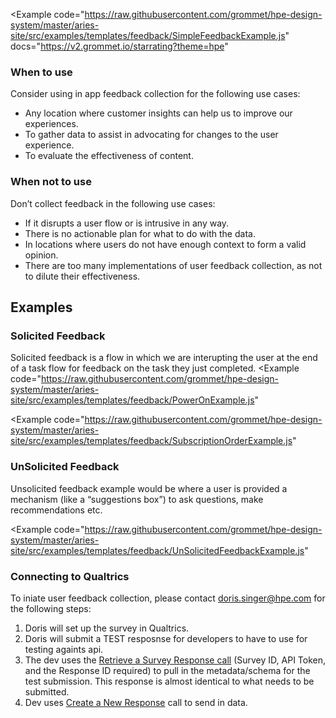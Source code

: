 
<Example
  code="https://raw.githubusercontent.com/grommet/hpe-design-system/master/aries-site/src/examples/templates/feedback/SimpleFeedbackExample.js"
  docs="https://v2.grommet.io/starrating?theme=hpe"
>
  <SimpleFeedbackExample />
</Example>

### When to use
Consider using in app feedback collection for the following use cases:
- Any location where customer insights can help us to improve our experiences.
- To gather data to assist in advocating for changes to the user experience.
- To evaluate the effectiveness of content.

### When not to use
Don’t collect feedback in the following use cases:
- If it disrupts a user flow or is intrusive in any way.
- There is no actionable plan for what to do with the data.
- In locations where users do not have enough context to form a valid opinion. 
- There are too many implementations of user feedback collection, as not to dilute their effectiveness.

## Examples


### Solicited Feedback
Solicited feedback is a flow in which we are interupting the user at the end of a task flow for feedback on the task they just completed. 
<Example
  code="https://raw.githubusercontent.com/grommet/hpe-design-system/master/aries-site/src/examples/templates/feedback/PowerOnExample.js"
>
  <PowerOnExample />
</Example>

<Example
  code="https://raw.githubusercontent.com/grommet/hpe-design-system/master/aries-site/src/examples/templates/feedback/SubscriptionOrderExample.js"
>
  <SubscriptionOrderExample />
</Example>


### UnSolicited Feedback
Unsolicited feedback example would be where a user is provided a mechanism (like a “suggestions box”) to ask questions, make recommendations etc.

<Example
  code="https://raw.githubusercontent.com/grommet/hpe-design-system/master/aries-site/src/examples/templates/feedback/UnSolicitedFeedbackExample.js"
>
  <UnSolicitedFeedbackExample />
</Example>

### Connecting to Qualtrics
To iniate user feedback collection, please contact doris.singer@hpe.com for the following steps:

1. Doris will set up the survey in Qualtrics.
2. Doris will submit a TEST resposnse for developers to have to use for testing againts api.
3. The dev uses the [Retrieve a Survey Response call](https://api.qualtrics.com/1179a68b7183c-retrieve-a-survey-response) (Survey ID, API Token, and the Response ID required) to pull in the metadata/schema for the test submission. This response is almost identical to what needs to be submitted.
4. Dev uses [Create a New Response](https://api.qualtrics.com/f1cad92018d2b-create-a-new-response) call to send in data.